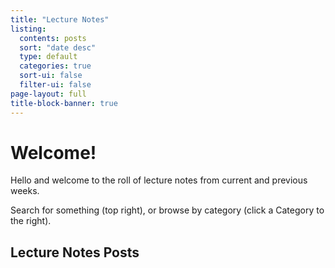 ```yaml
---
title: "Lecture Notes"
listing:
  contents: posts
  sort: "date desc"
  type: default
  categories: true
  sort-ui: false
  filter-ui: false
page-layout: full
title-block-banner: true
---
```


# Welcome! {.unnumbered}

Hello and welcome to the roll of lecture notes from current and previous weeks.

Search for something (top right), or browse by category (click a Category to the right).

## Lecture Notes Posts {.unnumbered }

